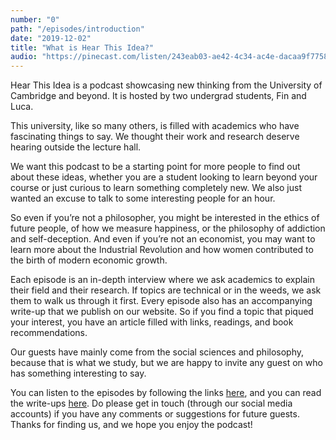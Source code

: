 ```yaml
---
number: "0"
path: "/episodes/introduction"
date: "2019-12-02"
title: "What is Hear This Idea?"
audio: "https://pinecast.com/listen/243eab03-ae42-4c34-ac4e-dacaa9f77581.mp3"
---
```

Hear This Idea is a podcast showcasing new thinking from the University of Cambridge and beyond. It is hosted by two undergrad students, Fin and Luca.

This university, like so many others, is filled with academics who have fascinating things to say. We thought their work and research deserve hearing outside the lecture hall.

We want this podcast to be a starting point for more people to find out about these ideas, whether you are a student looking to learn beyond your course or just curious to learn something completely new. We also just wanted an excuse to talk to some interesting people for an hour.

So even if you’re not a philosopher, you might be interested in the ethics of future people, of how we measure happiness, or the philosophy of addiction and self-deception. And even if you’re not an economist, you may want to learn more about the Industrial Revolution and how women contributed to the birth of modern economic growth.

Each episode is an in-depth interview where we ask academics to explain their field and their research. If topics are technical or in the weeds, we ask them to walk us through it first. Every episode also has an accompanying write-up that we publish on our website. So if you find a topic that piqued your interest, you have an article filled with links, readings, and book recommendations.

Our guests have mainly come from the social sciences and philosophy, because that is what we study, but we are happy to invite any guest on who has something interesting to say.

You can listen to the episodes by following the links [here](https://hearthisidea.com/), and you can read the write-ups [here](https://hearthisidea.com/episodes). Do please get in touch (through our social media accounts) if you have any comments or suggestions for future guests. Thanks for finding us, and we hope you enjoy the podcast!
